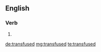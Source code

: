 ==English==

===Verb===
{{head|en}}

# {{en-past of|transfuse}}

[[de:transfused]]
[[mg:transfused]]
[[te:transfused]]